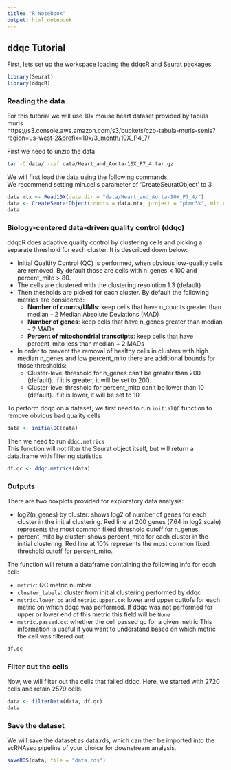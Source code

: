 ```yaml
---
title: "R Notebook"
output: html_notebook
---
```


## ddqc Tutorial
First, lets set up the workspace loading the ddqcR and Seurat packages

```r
library(Seurat)
library(ddqcR)
```

### Reading the data
For this tutorial we will use 10x mouse heart dataset provided by tabula muris <br>
https://s3.console.aws.amazon.com/s3/buckets/czb-tabula-muris-senis?region=us-west-2&prefix=10x/3_month/10X_P4_7/

First we need to unzip the data
```bash
tar -C data/ -xzf data/Heart_and_Aorta-10X_P7_4.tar.gz
```


We will first load the data using the following commands. <br>
We recommend setting min.cells parameter of 'CreateSeuratObject' to 3
```r
data.mtx <- Read10X(data.dir = "data/Heart_and_Aorta-10X_P7_4/")
data <- CreateSeuratObject(counts = data.mtx, project = "pbmc3k", min.cells = 3)
data
```
### Biology-centered data-driven quality control (ddqc)
ddqcR does adaptive quality control by clustering cells and picking a separate threshold for each cluster. It is described down below:

- Initial Qualtity Control (QC) is performed, when obvious low-quality cells are removed. By default those are cells with n_genes < 100 and percent_mito > 80.
- The cells are clustered with the clustering resolution 1.3 (default)
- Then thesholds are picked for each cluster. By default the following metrics are considered:
    - **Number of counts/UMIs**: keep cells that have n_counts greater than median - 2 Median Absolute Deviations (MAD)
    - **Number of genes**: keep cells that have n_genes greater than median - 2 MADs
    - **Percent of mitochondrial transctipts**: keep cells that have percent_mito less than median + 2 MADs
- In order to prevent the removal of healthy cells in clusters with high median n_genes and low percent_mito there are additional bounds for those thresholds:
    - Cluster-level threshold for n_genes can't be greater than 200 (default). If it is greater, it will be set to 200.
    - Cluster-level threshold for percent_mito can't be lower than 10 (default). If it is lower, it will be set to 10

To perform ddqc on a dataset, we first need to run `initialQC` function to remove obvious bad quality cells
```r
data <- initialQC(data)
```

Then we need to run `ddqc.metrics` <br>
This function will not filter the Seurat object itself, but will return a data.frame with filtering statistics

```r
df.qc <- ddqc.metrics(data)
```
### Outputs
There are two boxplots provided for exploratory data analysis:

- log2(n_genes) by cluster: shows log2 of number of genes for each cluster in the initial clustering. Red line at 200 genes (7.64 in log2 scale) represents the most common fixed threshold cutoff for n_genes.
- percent_mito by cluster: shows percent_mito for each cluster in the initial clustering. Red line at 10% represents the most common fixed threshold cutoff for percent_mito.

The function will return a dataframe containing the following info for each cell:

- `metric`: QC metric number
- `cluster_labels`: cluster from initial clustering performed by ddqc
- `metric.lower.co` and `metric.upper.co`: lower and upper cuttofs for each metric on which ddqc was performed. If ddqc was not performed for upper or lower end of this metric this field will be `None`
- `metric.passed.qc`: whether the cell passed qc for a given metric
This information is useful if you want to understand based on which metric the cell was filtered out.

```r
df.qc
```
### Filter out the cells
Now, we will filter out the cells that failed ddqc. Here, we started with 2720 cells and retain 2579 cells.
```r
data <- filterData(data, df.qc)
data
```
### Save the dataset
We will save the dataset as data.rds, which can then be imported into the scRNAseq pipeline of your choice for downstream analysis.
```r
saveRDS(data, file = "data.rds")
```

